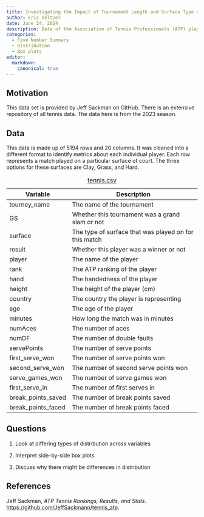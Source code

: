 ```yaml
---
title: Investigating the Impact of Tournament Length and Surface Type on Win Percentages in Professional Tennis
author: Eric Seltzer
date: June 24, 2024
description: Data of the Association of Tennis Professionals (ATP) players and the Women's Tennis Associaion (WTA) from the 2023 season. Players who have played a minimum of 10 matches overall and 5 matches on a particular surface are included in the table. We will be looking into this tennis data.
categories:
  - Five Number Summary
  - Distribution
  - Box plots
editor:
  markdown: 
    canonical: true
---
```


## Motivation

This data set is provided by Jeff Sackman on GitHub. There is an extensive repository of all tennis data. The data here is from the 2023 season.

## Data

This data is made up of 5194 rows and 20 columns. It was cleaned into a different format to identify metrics about each individual player. Each row represents a match played on a particular surface of court. The three options for these surfaces are Clay, Grass, and Hard.

| Variable           | Description                                           |
|--------------------|-------------------------------------------------------|
| tourney_name       | The name of the tournament                            |
| GS                 | Whether this tournament was a grand slam or not       |
| surface            | The type of surface that was played on for this match |
| result             | Whether this player was a winner or not               |
| player             | The name of the player                                |
| rank               | The ATP ranking of the player                         |
| hand               | The handedness of the player                          |
| height             | The height of the player (cm)                         |
| country            | The country the player is representing                |
| age                | The age of the player                                 |
| minutes            | How long the match was in minutes                     |
| numAces            | The number of aces                                    |
| numDF              | The number of double faults                           |
| servePoints        | The number of serve points                            |
| first_serve_won    | The number of serve points won                        |
| second_serve_won   | The number of second serve points won                 |
| serve_games_won    | The number of serve games won                         |
| first_serve_in     | The number of first serves in                         |
| break_points_saved | The number of break points saved                      |
| break_points_faced | The number of break points faced                      |

: [tennis.csv](../data/tennis.csv)

## Questions

1.  Look at differing types of distribution across variables

2.  Interpret side-by-side box plots

3.  Discuss why there might be differences in distribution

## References

Jeff Sackman, *ATP Tennis Rankings, Results, and Stats*. <https://github.com/JeffSackmann/tennis_atp>.
